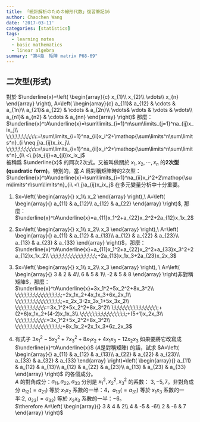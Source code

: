 ```yaml
---
title: 「統計解析のための線形代数」復習筆記16
author: Chaochen Wang
date: '2017-03-11'
categories: [statistics]
tags:
  - learning notes
  - basic mathematics
  - linear algebra
summary: "第4章　矩陣 matrix P68-69"
---
```


## 二次型(形式)

對於 $\underline{x}=\left(
\begin{array}{c}
x_{1}\\
x_{2}\\
\vdots\\
x_{n}
\end{array}
\right), A=\left(
\begin{array}{c}
a_{11}& a_{12} & \cdots & a_{1n}\\
a_{21}& a_{22} & \cdots & a_{2n}\\
\vdots& \vdots & \vdots & \vdots\\
a_{n1}& a_{n2} & \cdots & a_{nn}
\end{array}
\right)$ 那麼：<br>
$\underline{x}^tA\underline{x}=\sum\limits_{i=1}^n\sum\limits_{j=1}^na_{ij}x_ix_j\\
\;\;\;\;\;\;\;\;\:\:=\sum\limits_{i=1}^na_{ii}x_i^2+\mathop{\sum\limits^n\sum\limits^n}_{i \neq j}a_{ij}x_ix_j\\
\;\;\;\;\;\;\;\;\:\:=\sum\limits_{i=1}^na_{ii}x_i^2+\mathop{\sum\limits^n\sum\limits^n}_{i\ <\ j}(a_{ij}+a_{ji})x_ix_j$<br>
被稱爲 $\underline{x}$ 的同次2次式。又被叫做關於 $x_1,x_2,\cdots,x_n$ 的**2次型(quadratic form)**。特別的，當 $A$ 爲對稱矩陣時的2次型：$\underline{x}^tA\underline{x}=\sum\limits_{i=1}^na_{ii}x_i^2+2\mathop{\sum\limits^n\sum\limits^n}_{i\ <\ j}a_{ij}x_ix_j$ 在多元變量分析中十分重要。

1. $x=\left(
\begin{array}{}
x_1\\
x_2
\end{array}
\right),\ A=\left(
\begin{array}{}
a_{11} & a_{12}\\
a_{12} & a_{22}
\end{array}
\right)$, 那麼： <br>
$\underline{x}^tA\underline{x}=a_{11}x_1^2+a_{22}x_2^2+2a_{12}x_1x_2$

2. $x=\left(
\begin{array}{}
x_1\\
x_2\\
x_3
\end{array}
\right),\ A=\left(
\begin{array}{}
a_{11} & a_{12} & a_{13}\\
a_{12} & a_{22} & a_{23}\\
a_{13} & a_{23} & a_{33}
\end{array}
\right)$，那麼： <br>
$\underline{x}^tA\underline{x}=a_{11}x_1^2+a_{22}x_2^2+a_{33}x_3^2+2a_{12}x_1x_2\\
\;\;\;\;\;\;\;\;\;\;\;\;\;\;\;+2a_{13}x_1x_3+2a_{23}x_2x_3$

3. $x=\left(
\begin{array}{}
x_1\\
x_2\\
x_3
\end{array}
\right), \ A=\left(
\begin{array}{}
3 & 2 & 4\\
6 & 5 & 1\\
-2 & 5 & 8
\end{array}
\right)非對稱矩陣$，那麼：<br>
$\underline{x}^tA\underline{x}=3x_1^2+5x_2^2+8x_3^2\\
\;\;\;\;\;\;\;\;\;\;\;\;\;\;\;+2x_1x_2+4x_1x_3+6x_2x_1\\
\;\;\;\;\;\;\;\;\;\;\;\;\;\;\;+x_2x_3-2x_3x_1+5x_3x_2\\
\;\;\;\;\;\;\;\;\;\:=3x_1^2+5x_2^2+8x_3^2\\
\;\;\;\;\;\;\;\;\;\;\;\;\;\;\;+(2+6)x_1x_2+(4-2)x_1x_3\\
\;\;\;\;\;\;\;\;\;\;\;\;\;\;\;+(5+1)x_2x_3\\
\;\;\;\;\;\;\;\;\;\:=3x_1^2+5x_2^2+8x_3^2\\
\;\;\;\;\;\;\;\;\;\;\;\;\;\;\;+8x_1x_2+2x_1x_3+6z_2x_3$

4. 有式子 $3x_1^2-5x_2^2+7x_3^2+8x_1x_2+4x_1x_3-12x_2x_3$ 如果要將它改寫成 $\underline{x}^tA\underline{x}$ ($A$是對稱矩陣) 的話，試求 $A=\left(
\begin{array}{}
a_{11} & a_{12} & a_{13}\\
a_{22} & a_{22} & a_{23}\\
a_{33} & a_{32} & a_{33}
\end{array}
\right)=\left(
\begin{array}{}
a_{11} & a_{12} & a_{13}\\
a_{12} & a_{22} & a_{23}\\
a_{13} & a_{23} & a_{33}
\end{array}
\right)$ 的各個成分。<br>
$A$ 的對角成分：$a_{11},a_{22},a_{33}$ 分別是 $x_1^2,x_2^2,x_3^2$ 的系數： $3,-5,7$。非對角成分 $a_{12}(=a_{21})$ 等於 $x_1x_2$ 系數的一半：$4$，$a_{13}(=a_{31})$ 等於 $x_1x_3$ 系數的一半:$2$,
$a_23(=a_{32})$ 等於 $x_2x_3$ 系數的一半：$-6$。<br>
$\therefore A=\left(
\begin{array}{}
3 & 4 & 2\\
4 & -5 & -6\\
2 & -6 & 7
\end{array}
\right)$
